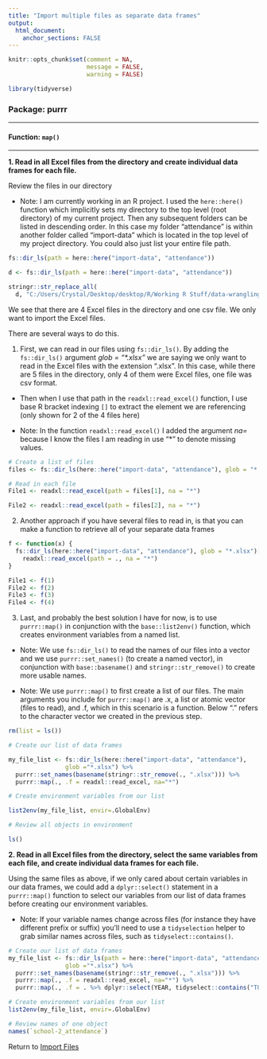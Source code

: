 ```yaml
---
title: "Import multiple files as separate data frames"
output: 
  html_document:
    anchor_sections: FALSE
---
```


```r
knitr::opts_chunk$set(comment = NA,
                      message = FALSE,
                      warning = FALSE)

library(tidyverse)

```


### Package: purrr

---

#### Function: `map()`

---

**1\. Read in all Excel files from the directory and create individual data frames for each file.**

Review the files in our directory

* Note: I am currently working in an R project. I used the `here::here()` function which implicitly sets my directory to the top level (root directory) of my current project. Then any subsequent folders can be listed in descending order. In this case my folder "attendance" is within another folder called "import-data" which is located in the top level of my project directory. You could also just list your entire file path.

```r

fs::dir_ls(path = here::here("import-data", "attendance"))

```

```r

d <- fs::dir_ls(path = here::here("import-data", "attendance"))

stringr::str_replace_all(
  d, "C:/Users/Crystal/Desktop/desktop/R/Working R Stuff/data-wrangling-functions/", "C:/Users/Me/project/") 

```

We see that there are 4 Excel files in the directory and one csv file. We only want to import the Excel files.

There are several ways to do this. 

(1) First, we can read in our files using `fs::dir_ls()`. By adding the `fs::dir_ls()` argument *glob = "\*.xlsx"* we are saying we only want to read in the Excel files with the extension “.xlsx”. In this case, while there are 5 files in the directory, only 4 of them were Excel files, one file was csv format.

* Then when I use that path in the `readxl::read_excel()` function, I use base R bracket indexing `[]` to extract the element we are referencing (only shown for 2 of the 4 files here)

* Note: In the function `readxl::read_excel()` I added the argument *na=* because I know the files I am reading in use “*” to denote missing values.

```r

# Create a list of files
files <- fs::dir_ls(here::here("import-data", "attendance"), glob = "*.xlsx")

# Read in each file
File1 <- readxl::read_excel(path = files[1], na = "*")

File2 <- readxl::read_excel(path = files[2], na = "*")

```

(2) Another approach if you have several files to read in, is that you can make a function to retrieve all of your separate data frames

```r

f <- function(x) {
  fs::dir_ls(here::here("import-data", "attendance"), glob = "*.xlsx")[x] %>%
    readxl::read_excel(path = ., na = "*")
}

File1 <- f(1)
File2 <- f(2)
File3 <- f(3)
File4 <- f(4)

```

(3) Last, and probably the best solution I have for now, is to use `purrr::map()` in conjunction with the `base::list2env()` function, which creates environment variables from a named list.

* Note: We use `fs::dir_ls()` to read the names of our files into a vector and we use `purrr::set_names()` (to create a named vector), in conjunction with `base::basename()` and `stringr::str_remove()` to create more usable names.

* Note: We use `purrr::map()` to first create a list of our files.  The main arguments you include for `purrr::map()` are .x, a list or atomic vector (files to read), and .f, which in this scenario is a function. Below “.” refers to the character vector we created in the previous step. 

```r

rm(list = ls())

```


```r

# Create our list of data frames

my_file_list <- fs::dir_ls(here::here("import-data", "attendance"), 
                glob ="*.xlsx") %>%
  purrr::set_names(basename(stringr::str_remove(., ".xlsx"))) %>%
  purrr::map(., .f = readxl::read_excel, na="*")

# Create environment variables from our list

list2env(my_file_list, envir=.GlobalEnv)

# Review all objects in environment

ls()

```


**2\. Read in all Excel files from the directory, select the same variables from each file, and create individual data frames for each file.**

Using the same files as above, if we only cared about certain variables in our data frames, we could add a `dplyr::select()` statement in a `purrr::map()` function to select our variables from our list of data frames before creating our environment variables. 

* Note: If your variable names change across files (for instance they have different prefix or suffix) you'll need to use a `tidyselection` helper to grab similar names across files, such as `tidyselect::contains()`.

```r

# Create our list of data frames
my_file_list <- fs::dir_ls(path = here::here("import-data", "attendance"), 
                glob ="*.xlsx") %>%
  purrr::set_names(basename(stringr::str_remove(., ".xlsx"))) %>%
  purrr::map(., .f = readxl::read_excel, na="*") %>%
  purrr::map(., .f = . %>% dplyr::select(YEAR, tidyselect::contains("TOTAL")))

# Create environment variables from our list
list2env(my_file_list, envir=.GlobalEnv)

# Review names of one object
names(`school-2_attendance`)

```


Return to [Import Files](https://github.com/Cghlewis/data-wrangling-functions/wiki/Import Files)